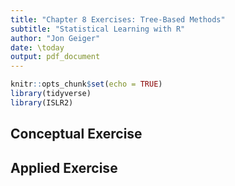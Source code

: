 ```yaml
---
title: "Chapter 8 Exercises: Tree-Based Methods"
subtitle: "Statistical Learning with R"
author: "Jon Geiger"
date: \today
output: pdf_document
---
```


```r
knitr::opts_chunk$set(echo = TRUE)
library(tidyverse)
library(ISLR2)
```

## Conceptual Exercise 



\clearpage

## Applied Exercise 